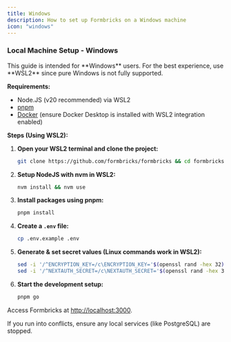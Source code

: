 ```yaml
---
title: Windows
description: How to set up Formbricks on a Windows machine
icon: "windows"
---
```


### Local Machine Setup - Windows

<Info>
  This guide is intended for **Windows** users. For the best experience, use **WSL2** since pure Windows is not fully supported.
</Info>

**Requirements:**

- Node.JS (v20 recommended) via WSL2
- [pnpm](https://pnpm.io/)
- [Docker](https://www.docker.com/) (ensure Docker Desktop is installed with WSL2 integration enabled)

**Steps (Using WSL2):**

1. **Open your WSL2 terminal and clone the project:**

   ```bash
   git clone https://github.com/formbricks/formbricks && cd formbricks
   ```

2. **Setup NodeJS with nvm in WSL2:**

   ```bash
   nvm install && nvm use
   ```

3. **Install packages using pnpm:**

   ```bash
   pnpm install
   ```

4. **Create a `.env` file:**

   ```bash
   cp .env.example .env
   ```

5. **Generate & set secret values (Linux commands work in WSL2):**

   ```bash
   sed -i '/^ENCRYPTION_KEY=/c\ENCRYPTION_KEY='$(openssl rand -hex 32) .env
   sed -i '/^NEXTAUTH_SECRET=/c\NEXTAUTH_SECRET='$(openssl rand -hex 32) .env
   ```

6. **Start the development setup:**
   ```bash
   pnpm go
   ```

Access Formbricks at [http://localhost:3000](http://localhost:3000).

<Tip>If you run into conflicts, ensure any local services (like PostgreSQL) are stopped.</Tip>
